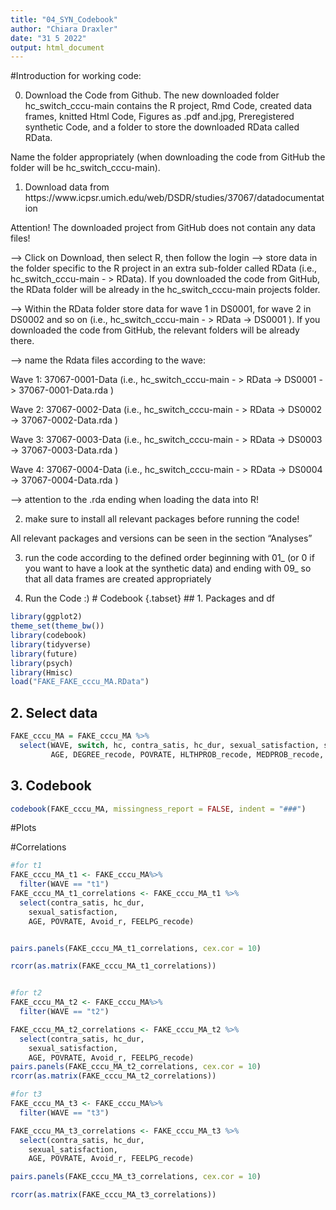 ```yaml
---
title: "04_SYN_Codebook"
author: "Chiara Draxler"
date: "31 5 2022"
output: html_document
---
```


#Introduction for working code:

0. Download the Code from Github. The new downloaded folder hc_switch_cccu-main contains the R project, Rmd Code, created data frames, knitted Html Code, Figures as .pdf and.jpg, Preregistered synthetic Code, and a folder to store the downloaded RData called RData.

Name the folder appropriately (when downloading the code from GitHub the folder will be hc_switch_cccu-main).

1. Download data from 
https://www.icpsr.umich.edu/web/DSDR/studies/37067/datadocumentation

Attention! The downloaded project from GitHub does not contain any data files!

--> Click on Download, then select R, then follow the login
--> store data in the folder specific to the R project in an extra sub-folder called RData (i.e., hc_switch_cccu-main - > RData). If you downloaded the code from GitHub, the RData folder will be already in the hc_switch_cccu-main projects folder.  

--> Within the RData folder store data for wave 1 in DS0001, for wave 2 in DS0002 and so on  (i.e., hc_switch_cccu-main - > RData -> DS0001 ). If you downloaded the code from GitHub, the relevant folders will be already there.

--> name the Rdata files according to the wave: 

Wave 1: 37067-0001-Data (i.e., hc_switch_cccu-main - > RData -> DS0001 -> 37067-0001-Data.rda )

Wave 2: 37067-0002-Data (i.e., hc_switch_cccu-main - > RData -> DS0002 -> 37067-0002-Data.rda )


Wave 3: 37067-0003-Data (i.e., hc_switch_cccu-main - > RData -> DS0003 -> 37067-0003-Data.rda )


Wave 4: 37067-0004-Data (i.e., hc_switch_cccu-main - > RData -> DS0004 -> 37067-0004-Data.rda )


--> attention to the .rda ending when loading the data into R!

2. make sure to install all relevant packages before running the code!

All relevant packages and versions can be seen in the section "Analyses"

3. run the code according to the defined order beginning with 01_ (or 0 if you want to have a look at the synthetic data) and ending with 09_ so that all data frames are created appropriately

4. Run  the Code :) 
# Codebook {.tabset}
## 1. Packages and df
```r
library(ggplot2)
theme_set(theme_bw())
library(codebook)
library(tidyverse)
library(future)
library(psych)
library(Hmisc)
load("FAKE_FAKE_cccu_MA.RData")
```

## 2. Select data
```r
FAKE_cccu_MA = FAKE_cccu_MA %>%
  select(WAVE, switch, hc, contra_satis, hc_dur, sexual_satisfaction, sex_freq,
         AGE, DEGREE_recode, POVRATE, HLTHPROB_recode, MEDPROB_recode, GAPINS_recode, TYPEINS_recode, NKIDS_t1, pregnant_between_waves, had_baby_between_waves, Avoid_r, FEELPG_recode, rel_dur_factor)
```

## 3. Codebook
```r
codebook(FAKE_cccu_MA, missingness_report = FALSE, indent = "###")
```



#Plots


#Correlations

```r
#for t1
FAKE_cccu_MA_t1 <- FAKE_cccu_MA%>%
  filter(WAVE == "t1")
FAKE_cccu_MA_t1_correlations <- FAKE_cccu_MA_t1 %>%
  select(contra_satis, hc_dur,
    sexual_satisfaction,
    AGE, POVRATE, Avoid_r, FEELPG_recode)


pairs.panels(FAKE_cccu_MA_t1_correlations, cex.cor = 10)

rcorr(as.matrix(FAKE_cccu_MA_t1_correlations))


#for t2
FAKE_cccu_MA_t2 <- FAKE_cccu_MA%>%
  filter(WAVE == "t2")

FAKE_cccu_MA_t2_correlations <- FAKE_cccu_MA_t2 %>%
  select(contra_satis, hc_dur,
    sexual_satisfaction,
    AGE, POVRATE, Avoid_r, FEELPG_recode)
pairs.panels(FAKE_cccu_MA_t2_correlations, cex.cor = 10)
rcorr(as.matrix(FAKE_cccu_MA_t2_correlations))

#for t3
FAKE_cccu_MA_t3 <- FAKE_cccu_MA%>%
  filter(WAVE == "t3")

FAKE_cccu_MA_t3_correlations <- FAKE_cccu_MA_t3 %>%
  select(contra_satis, hc_dur,
    sexual_satisfaction,
    AGE, POVRATE, Avoid_r, FEELPG_recode)

pairs.panels(FAKE_cccu_MA_t3_correlations, cex.cor = 10)

rcorr(as.matrix(FAKE_cccu_MA_t3_correlations))
```

